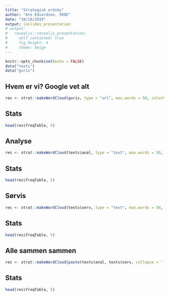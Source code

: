 ```yaml
---
title: "Strategisk ordsky"
author: "Are Edvardsen, SKDE"
date: "10/10/2019"
output: ioslides_presentation
# output:
#   revealjs::revealjs_presentation:
#     self_contained: true
#     fig_height: 4
#     theme: beige
---
```


```r
knitr::opts_chunk$set(echo = FALSE)
data("texts")
data("guris")
```

## Hvem er vi? Google vet alt
```r
res <- strat::makeWordCloud(guris, type = "url", max.words = 50, colorPalette = "Set1")
```

## Stats
```r
head(res$freqTable, 5)
```

## Analyse

```r
res <- strat::makeWordCloud(texts$anal, type = "text", max.words = 50, colorPalette = "PiYG")
```

## Stats
```r
head(res$freqTable, 5)
```

## Sørvis
```r
res <- strat::makeWordCloud(texts$serv, type = "text", max.words = 50, colorPalette = "RdBu")
```

## Stats
```r
head(res$freqTable, 5)
```

## Alle sammen sammen
```r
res <- strat::makeWordCloud(paste(texts$anal, texts$serv, collapse = ' '), type = "text", max.words = 50, colorPalette = "Purples")
```

## Stats
```r
head(res$freqTable, 5)
```